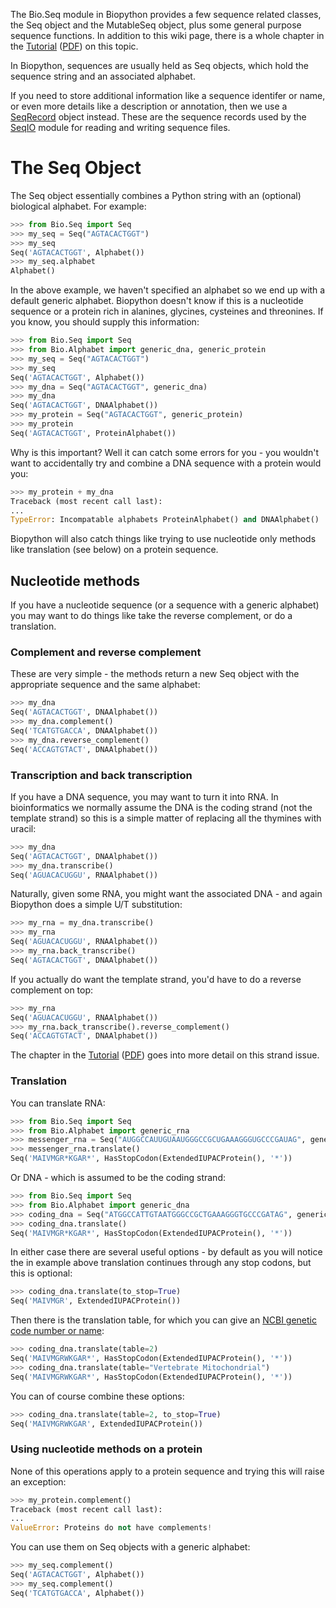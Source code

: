 The Bio.Seq module in Biopython provides a few sequence related classes, the Seq object and the MutableSeq object, plus some general purpose sequence functions.
In addition to this wiki page, there is a whole chapter in the [http://biopython.org/DIST/docs/tutorial/Tutorial.html Tutorial] ([http://biopython.org/DIST/docs/tutorial/Tutorial.pdf PDF]) on this topic.

In Biopython, sequences are usually held as Seq objects, which hold the sequence string and an associated alphabet.

If you need to store additional information like a sequence identifer or name, or even more details like a description or annotation, then we use a [[SeqRecord]] object instead. These are the sequence records used by the [[SeqIO]] module for reading and writing sequence files.

= The Seq Object =

The Seq object essentially combines a Python string with an (optional) biological alphabet.  For example:

<source lang=Python>
>>> from Bio.Seq import Seq
>>> my_seq = Seq("AGTACACTGGT")
>>> my_seq
Seq('AGTACACTGGT', Alphabet())
>>> my_seq.alphabet
Alphabet()
</source>

In the above example, we haven't specified an alphabet so we end up with a default generic alphabet.  Biopython doesn't know if this is a nucleotide sequence or a protein rich in alanines, glycines, cysteines and threonines.  If you know, you should supply this information:

<source lang=Python>
>>> from Bio.Seq import Seq
>>> from Bio.Alphabet import generic_dna, generic_protein
>>> my_seq = Seq("AGTACACTGGT")
>>> my_seq
Seq('AGTACACTGGT', Alphabet())
>>> my_dna = Seq("AGTACACTGGT", generic_dna)
>>> my_dna
Seq('AGTACACTGGT', DNAAlphabet())
>>> my_protein = Seq("AGTACACTGGT", generic_protein)
>>> my_protein
Seq('AGTACACTGGT', ProteinAlphabet())
</source>

Why is this important?  Well it can catch some errors for you - you wouldn't want to accidentally try and combine a DNA sequence with a protein would you:

<source lang=Python>
>>> my_protein + my_dna
Traceback (most recent call last):
...
TypeError: Incompatable alphabets ProteinAlphabet() and DNAAlphabet()
</source>

Biopython will also catch things like trying to use nucleotide only methods like translation (see below) on a protein sequence.

== Nucleotide methods ==

If you have a nucleotide sequence (or a sequence with a generic alphabet) you may want to do things like take the reverse complement, or do a translation.

=== Complement and reverse complement ===

These are very simple - the methods return a new Seq object with the appropriate sequence and the same alphabet:
<source lang=Python>
>>> my_dna
Seq('AGTACACTGGT', DNAAlphabet())
>>> my_dna.complement()
Seq('TCATGTGACCA', DNAAlphabet())
>>> my_dna.reverse_complement()
Seq('ACCAGTGTACT', DNAAlphabet())
</source>

=== Transcription and back transcription ===

If you have a DNA sequence, you may want to turn it into RNA.  In bioinformatics we normally assume the DNA is the coding strand (not the template strand) so this is a simple matter of replacing all the thymines with uracil:

<source lang=Python>
>>> my_dna
Seq('AGTACACTGGT', DNAAlphabet())
>>> my_dna.transcribe()
Seq('AGUACACUGGU', RNAAlphabet())
</source>

Naturally, given some RNA, you might want the associated DNA - and again Biopython does a simple U/T substitution:

<source lang=Python>
>>> my_rna = my_dna.transcribe()
>>> my_rna
Seq('AGUACACUGGU', RNAAlphabet())
>>> my_rna.back_transcribe()
Seq('AGTACACTGGT', DNAAlphabet())
</source>

If you actually do want the template strand, you'd have to do a reverse complement on top:

<source lang=Python>
>>> my_rna
Seq('AGUACACUGGU', RNAAlphabet())
>>> my_rna.back_transcribe().reverse_complement()
Seq('ACCAGTGTACT', DNAAlphabet())
</source>

The chapter in the [http://biopython.org/DIST/docs/tutorial/Tutorial.html Tutorial] ([http://biopython.org/DIST/docs/tutorial/Tutorial.pdf PDF]) goes into more detail on this strand issue.

=== Translation ===

You can translate RNA:
<source lang=Python>
>>> from Bio.Seq import Seq
>>> from Bio.Alphabet import generic_rna
>>> messenger_rna = Seq("AUGGCCAUUGUAAUGGGCCGCUGAAAGGGUGCCCGAUAG", generic_rna)
>>> messenger_rna.translate()
Seq('MAIVMGR*KGAR*', HasStopCodon(ExtendedIUPACProtein(), '*'))
</source>

Or DNA - which is assumed to be the coding strand:
<source lang=Python>
>>> from Bio.Seq import Seq
>>> from Bio.Alphabet import generic_dna
>>> coding_dna = Seq("ATGGCCATTGTAATGGGCCGCTGAAAGGGTGCCCGATAG", generic_dna)
>>> coding_dna.translate()
Seq('MAIVMGR*KGAR*', HasStopCodon(ExtendedIUPACProtein(), '*'))
</source>

In either case there are several useful options - by default as you will notice the in example above translation continues through any stop codons, but this is optional:
<source lang=Python>
>>> coding_dna.translate(to_stop=True)
Seq('MAIVMGR', ExtendedIUPACProtein())
</source>

Then there is the translation table, for which you can give an [http://www.ncbi.nlm.nih.gov/Taxonomy/Utils/wprintgc.cgi NCBI genetic code number or name]:
<source lang=Python>
>>> coding_dna.translate(table=2)
Seq('MAIVMGRWKGAR*', HasStopCodon(ExtendedIUPACProtein(), '*'))
>>> coding_dna.translate(table="Vertebrate Mitochondrial")
Seq('MAIVMGRWKGAR*', HasStopCodon(ExtendedIUPACProtein(), '*'))
</source>

You can of course combine these options:
<source lang=Python>
>>> coding_dna.translate(table=2, to_stop=True)
Seq('MAIVMGRWKGAR', ExtendedIUPACProtein())
</source>


=== Using nucleotide methods on a protein ===

None of this operations apply to a protein sequence and trying this will raise an exception:

<source lang=Python>
>>> my_protein.complement()
Traceback (most recent call last):
...
ValueError: Proteins do not have complements!
</source>

You can use them on Seq objects with a generic alphabet:

<source lang=Python>
>>> my_seq.complement()
Seq('AGTACACTGGT', Alphabet())
>>> my_seq.complement()
Seq('TCATGTGACCA', Alphabet())
</source>